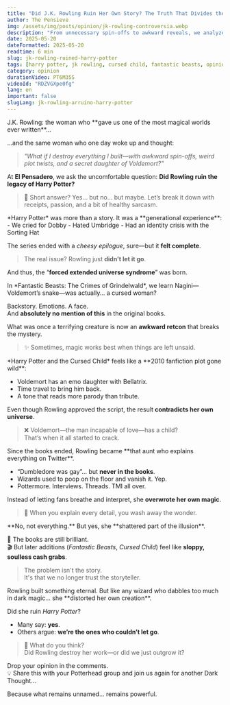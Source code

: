 ```yaml
---
title: "Did J.K. Rowling Ruin Her Own Story? The Truth That Divides the Fandom"
author: The Pensieve
img: /assets/img/posts/opinion/jk-rowling-controversia.webp
description: "From unnecessary spin-offs to awkward reveals, we analyze whether the creator of Harry Potter unraveled her own legacy… or if we just never let go."
date: 2025-05-20
dateFormatted: 2025-05-20
readtime: 6 min
slug: jk-rowling-ruined-harry-potter
tags: [harry potter, jk rowling, cursed child, fantastic beasts, opinion]
category: opinion
durationVideo: PT6M35S
videoId: "RDZVGXpe0fg"
lang: en
important: false
slugLang: jk-rowling-arruino-harry-potter
---
```



<Article>

<Section title="🎬 Did Rowling Ruin Her Own Legacy?">
J.K. Rowling: the woman who **gave us one of the most magical worlds ever written**...

...and the same woman who one day woke up and thought:
> _"What if I destroy everything I built—with awkward spin-offs, weird plot twists, and a secret daughter of Voldemort?"_

At **El Pensadero**, we ask the uncomfortable question:
**Did Rowling ruin the legacy of Harry Potter?**

> 🧠 Short answer? Yes... but no... but maybe. Let’s break it down with receipts, passion, and a bit of healthy sarcasm.
</Section>

<Section title="🧩 1. The Perfect Ending Was Already There">
*Harry Potter* was more than a story. It was a **generational experience**:
- We cried for Dobby  
- Hated Umbridge  
- Had an identity crisis with the Sorting Hat  

The series ended with a *cheesy epilogue*, sure—but it **felt complete**.

> The real issue? Rowling just **didn’t let it go**.

And thus, the “**forced extended universe syndrome**” was born.
</Section>

<Section title="🐍 2. Wait… Nagini Was a Woman?" imgSrc={nagini} imgAlt="Nagini as a woman in Fantastic Beasts">
In *Fantastic Beasts: The Crimes of Grindelwald*, we learn Nagini—Voldemort’s snake—was actually... a cursed woman?

Backstory. Emotions. A face.  
And **absolutely no mention of this** in the original books.

What was once a terrifying creature is now an **awkward retcon** that breaks the mystery.

> ✨ Sometimes, magic works best when things are left unsaid.
</Section>

<Section title="🎭 3. *The Cursed Child*: Fanfic in Disguise" imgSrc={cursedChild} imgAlt="The Cursed Child stage play">
*Harry Potter and the Cursed Child* feels like a **2010 fanfiction plot gone wild**:

- Voldemort has an emo daughter with Bellatrix.
- Time travel to bring him back.
- A tone that reads more parody than tribute.

Even though Rowling approved the script, the result **contradicts her own universe**.

> ❌ Voldemort—the man incapable of love—has a child?  
> That’s when it all started to crack.
</Section>

<Section title="💬 4. The Author Who Overexplained Everything" imgSrc={rowlingTweet} imgAlt="Controversial tweet from J.K. Rowling">
Since the books ended, Rowling became **that aunt who explains everything on Twitter**.

- “Dumbledore was gay”… but **never in the books**.
- Wizards used to poop on the floor and vanish it. Yep.
- Pottermore. Interviews. Threads. TMI all over.

Instead of letting fans breathe and interpret, she **overwrote her own magic**.

> 🧼 When you explain every detail, you wash away the wonder.
</Section>

<Section title="⚖️ 5. So... Did She Ruin It All?">
**No, not everything.** But yes, she **shattered part of the illusion**.

📖 The books are still brilliant.  
🎬 But later additions (*Fantastic Beasts*, *Cursed Child*) feel like **sloppy, soulless cash grabs**.

> The problem isn't the story.  
> It's that we no longer trust the storyteller.
</Section>

<Section title="🔥 Final Thought: Is It Her... or Us?">
Rowling built something eternal.  
But like any wizard who dabbles too much in dark magic… she **distorted her own creation**.

Did she ruin *Harry Potter*?
- Many say: **yes**.
- Others argue: **we’re the ones who couldn’t let go**.

> 💬 What do you think?  
> Did Rowling destroy her work—or did we just outgrow it?

Drop your opinion in the comments.  
💡 Share this with your Potterhead group and join us again for another Dark Thought...

Because what remains unnamed... remains powerful.

</Section>
</Article>
